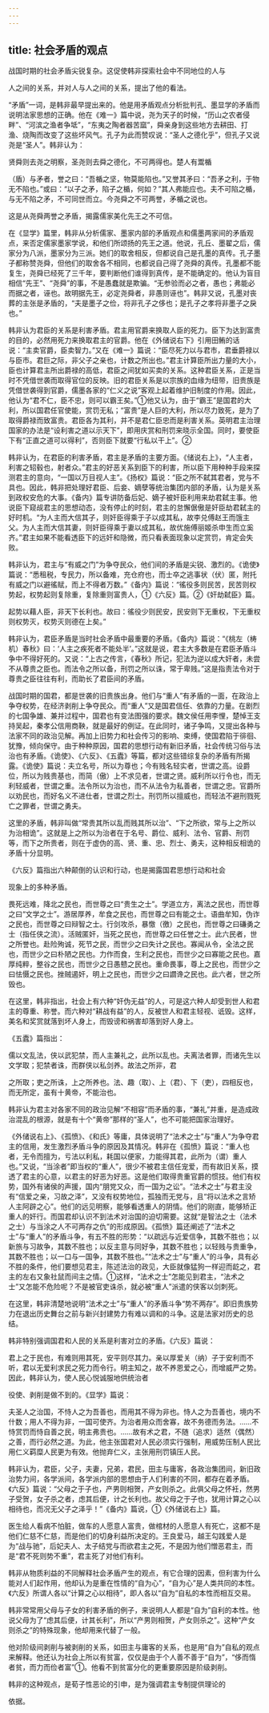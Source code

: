 ```yaml
---
---
---
```

title: 社会矛盾的观点
---



战国时期的社会矛盾尖锐复杂。这促使韩非探索社会中不同地位的人与

人之间的关系，并对人与人之间的关系，提出了他的看法。

“矛盾”一词，是韩非最早提出来的。他是用矛盾观点分析批判孔、墨显学的矛盾而说明法家思想的正确。他在《难一》篇中说，尧为天子的时候，“历山之农者侵畔”、“河滨之渔者争坻”，“东夷之陶者器苦窳”，舜亲身到这些地方去耕田、打渔、烧陶而改变了这些坏风气。孔子为此而赞叹说：“圣人之德化乎”，但孔子又说尧是“圣人”。韩非认为：

贤舜则去尧之明察，圣尧则去舜之德化，不可两得也。楚人有鬻楯

（盾）与矛者，誉之曰：“吾楯之坚，物莫能陷也。”又誉其矛曰：“吾矛之利，于物无不陷也。”或曰：“以子之矛，陷子之楯，何如？”其人弗能应也。夫不可陷之楯，与无不陷之矛，不可同世而立。今尧舜之不可两誉，矛楯之说也。

这是从尧舜两誉之矛盾，揭露儒家美化先王之不可信。

在《显学》篇里，韩非从分析儒家、墨家内部的矛盾观点和儒墨两家间的矛盾观点，来否定儒家墨家学说，和他们所颂扬的先王之道。他说，孔丘、墨翟之后，儒家分为八派，墨家分为三派。她们的取舍相反，但都说自己是孔墨的真传。孔子墨子都称赞尧舜，但他们的取舍各不相同，也都说自己得了尧舜的真传。孔墨都不能复生，尧舜已经死了三千年，要判断他们谁得到真传，是不能确定的。他认为盲目相信“先王”、“尧舜”的事，不是愚蠢就是欺骗。“无参验而必之者，愚也；弗能必而据之者，诬也。故明据先王，必定尧舜者，非愚则诬也”。韩非又说，孔墨对丧葬的主张是矛盾的，“夫是墨子之俭，将非孔子之侈也；是孔子之孝将非墨子之戾也。”

韩非认为君臣的关系是利害矛盾。君主用官爵来换取人臣的死力。臣下为达到富贵的目的，必然用死力来换取君主的官爵。他在《外储说右下》引用田鲔的话说：“主卖官爵，臣卖智力。”又在《难一》篇说：“臣尽死力以与君市，君垂爵禄以与臣市。君巨之际，非父子之亲也，计数之所出也。”君主计算臣所出力量的大小，臣也计算君主所出爵禄的高低，君臣之间犹如买卖的关系。这种君臣关系，正是当时不凭借世袭而取得官位的反映。旧的君臣关系是以宗族的血缘为纽带，旧贵族是凭借世袭得到官爵，儒墨各家的“仁义之说”客观上起着维护旧制度的作用。因此，他认为“君不仁，臣不忠，则可以霸王矣。”①他又认为，由于“霸王”是国君的大利，所以国君任官使能，赏罚无私；“富贵”是人巨的大利，所以尽力致死，是为了取得爵禄而致富贵。君臣各为其利，并不是君仁臣忠而是利害关系。英明君主治理国家的办法是“设利害之道以示天下”，即用庆赏和刑罚来晓示全国。同时，要使臣下有“正直之道可以得利”，否则臣下就要“行私以干上”。②

韩非认为，在君臣的利害矛盾，君主是矛盾的主要方面。《储说右上》，“人主者，利害之轺毂也，射者众。”君主的好恶关系到臣下的利害，所以臣下用种种手段来探测君主的意向，“一国以万目视人主”。《扬权》篇说：“臣之所不弑其君者，党与不具也。因此，韩非把处理好君臣、后妾、嫡孽等统治集团内部的矛盾，认为是关系到政权安危的大事。《备内》篇专讲防备后妃、嫡子被奸臣利用来劫君弑主事。他说臣下窥觇君主的思想动态，没有停止的时刻，君主的怠懈倨傲是奸臣劫君弑主的好时机。“为人主而大信其子，则奸臣得乘于子以成其私，故李兑傅赵王而饿主父。为人主而大信其妻，则奸臣得乘于妻以成其私，故优施傅丽姬杀申生而立奚齐。”君主如果不能看透臣下的远奸和隐微，而只看表面现象以定赏罚，肯定会失败。

韩非认为，君主与“有威之门”为争夺民众，他们间的矛盾是尖锐、激烈的。《诡使》篇说：“悉租税，专民力，所以备难，充仓府也，而士卒之逃事状（伏）匿，附托有威之门以避徭赋，而上不得者万数。”《备内》篇说：“徭役多则民苦，民苦则权势起，权势起则复除重，复除重则富贵人，①《六反》篇。②《奸劫弑臣》篇。

起势以藉人臣，非天下长利也。故曰：徭役少则民安，民安则下无重权，下无重权则权势灭，权势灭则德在上矣。”

韩非认为，君臣矛盾是当时社会矛盾中最重要的矛盾。《备内》篇说：“《桃左（梼机）春秋》曰：‘人主之疾死者不能处半’。”这就是说，君主大多数是在君臣矛盾斗争中不得好死的。又说：“上古之传言，《春秋》所记，犯法为逆以成大奸者，未尝不从尊贵之臣也。而法令之所以备，刑罚之所以诛，常于卑贱。”这是指责法令对于尊贵之臣往往有利，而助长了君臣间的矛盾。

战国时期的国君，都是世袭的旧贵族出身。他们与“重人”有矛盾的一面，在政治上争夺权势，在经济剥削上争夺民众。而“重人”又是国君信任、依靠的力量。在剧烈的七国争雄、兼并过程中，国君也有变法图强的要求。魏文侯任用李悝，楚悼王支持吴起，秦孝公信用商鞅，就是最好的例证。在此同时，诸子争鸣，又提出各种与法家不同的政治见解。再加上旧势力和社会传习的影响、束缚，使国君陷于徘徊、犹豫，倾向保守。由于种种原因，国君的思想行动有新旧矛盾，社会传统习俗与法治也有矛盾。《诡使》、《六反》、《五蠹》等篇，都对这些错综复杂的矛盾有所揭露。《诡使》篇说：夫立名号，所以为尊也；今有贱名轻实者，世谓之高。设爵位，所以为贱贵基也，而简（傲）上不求见者，世谓之贤。威利所以行令也，而无利轻威者，世谓之重。法令所以为治也，而不从法令为私善者，世谓之忠。官爵所以劝民也，而好名义不进仕者，世谓之烈士。刑罚所以擅威也，而轻法不避刑戮死亡之罪者，世谓之勇夫。

这里的矛盾，韩非叫做“常贵其所以乱而贱其所以治”、“下之所欲，常与上之所以为治相诡”。这就是上之所以为治者在于名号、爵位、威利、法令、官爵、刑罚等，而下之所贵者，则在于虚伪的高、贤、重、忠、烈士、勇夫，这种相反相诡的矛盾十分显明。

《六反》篇指出六种颠倒的认识和行动，也是揭露国君思想行动和社会

现象上的多种矛盾。

畏死远难，降北之民也，而世尊之曰“贵生之士”。学道立方，离法之民也，而世尊之曰“文学之士”。游居厚养，牟食之民也，而世尊之曰有能之士。语曲牟知，伪诈之民也，而世尊之曰辩智之士。行剑攻杀，暴憿（徼）之民也，而世尊之曰磏勇之士（指任侠之流）。活贼匿奸，当死之民也，而世尊之曰任誉之士。此六民者，世之所誉也。赴险殉诚，死节之民，而世少之曰失计之民也。寡闻从令，全法之民也，而世少之曰朴陋之民也。力作而食，生利之民也，而世少之曰寡能之民也。嘉厚纯粹，整谷之民也，而世少之日愚戆之民也。重命畏事，尊上之民也，而世少之曰怯慑之民也。挫贼遏奸，明上之民也，而世少之曰讇谗之民也。此六者，世之所毁也。

在这里，韩非指出，社会上有六种“奸伪无益”的人，可是这六种人却受到世人和君主的尊重、称誉。而六种对“耕战有益”的人，反被世人和君主轻视、诋毁。这样，美名和奖赏就落到坏人身上，而毁谤和祸害却落到好人身上。

《五蠹》篇指出：

儒以文乱法，侠以武犯禁，而人主兼礼之，此所以乱也。夫离法者罪，而诸先生以文学取；犯禁者诛，而群侠以私剑养。故法之所非，君

之所取；吏之所诛，上之所养也。法、趣（取）、上（君）、下（吏），四相反也，而无所定，虽有十黄帝，不能治也。

韩非认为君主对各家不同的政治见解“不相容”而矛盾的事，“兼礼”并重，是造成政治混乱的根源，就是有十个“黄帝”那样的“圣人”，也不可能把国家治理好。

《外储说右上》、《孤愤》、《和氏》等庸，具体说明了“法术之士”与“重人”为争夺君主的信用，发生激烈矛盾斗争的原因及其情况。韩非在《孤愤》篇说：“重人也者，无令而擅为，亏法以利私，耗国以便家，力能得其君，此所为（谓）重人也。”又说，“当涂者”即当权的“重人”，很少不被君主信任宠爱，而有故旧关系，摸透了君主的心意，以君主的好恶为好恶。这是他们取得贵重官爵的惯技。他们有权势，国外有诸侯的声援，国内“朋党又众，而一国为之讼”。“法术之士”与君主没有“信爱之亲，习故之泽”，又没有权势地位，孤独而无党与，且“将以法术之言矫人主阿辟之心”。他们的远见明察，能够看透重人的阴情。他们的刚直，能够矫正重人的奸行。而国君却认识不到法术对治国的迫切需要。这就“是智法之士（法术之士）与当涂之人不可两存之仇”的形成原因。《孤愤》篇还阐述了“法术之士”与“重人”的矛盾斗争，有五不胜的形势：“以疏远与近爱信争，其数不胜也；以新旅与习故争，其数不胜也；以反主意与同好争，其数不胜也；以轻贱与贵重争，其数不胜也；以一口与一国争，其数不胜也。”“法术之士”与“重人”的斗争，具有必不胜的条件，他们要想见君主，陈述法治的政见，大臣就像猛狗一样迎而龁之，君主的左右又象社鼠而间主之情。①这样，“法术之士”怎能见到君主，“法术之士”又怎能不危险呢？不是被官吏诛杀，就必被“重人”派遣的侠客以剑刺死。

在这里，韩非清楚地说明“法术之士”与“重人”的矛盾斗争“势不两存”。即旧贵族势力在退出历史舞台之前与新兴封建势力有难以调和的斗争。这是法家对历史的总结。

韩非特别强调国君和人民的关系是利害对立的矛盾。《六反》篇说：

君上之于民也，有难则用其死，安平则尽其力。亲以厚爱关（纳）子于安利而不听，君以无爱利求民之死力而令行。明主知之，故不养恩爱之心，而增威严之势。因此，韩非认为，使人民心悦诚服地供统治者

役使、剥削是做不到的。《显学》篇说：

夫圣人之治国，不恃人之为吾善也，而用其不得为非也。恃人之为吾善也，境内不什数；用人不得为非，一国可使齐。为治者用众而舍寡，故不务德而务法。……不恃赏罚而恃自善之民，明主弗贵也。……故有术之君，不随（追求）适然（偶然）之善，而行必然之道。为此，他主张国君对人民必须实行强制，用威势压制人民比用仁义羁糜人民更为有效。他抛弃仁义，主张用刑罚镇压人民。

韩非认为，君臣，父子，夫妻，兄弟，君民，田主与庸客，各政治集团间，新旧政治势力间，各学派间，各学派内部的思想由于人们利害的不同，都存在着矛盾。《六反》篇说：“父母之于子也，产男则相贺，产女则杀之。此俱父母之怀衽，然男子受贺，女子杀之者，虑其后便，计之长利也。故父母之于子也，犹用计算之心以相待也，而况无父子之泽乎！”《备内》篇说，①《外储说右上》篇。

医生给人看病不怕脏，做车的人愿意人富贵，做棺材的人愿意人有死亡，这都不是他们仁慈不仁慈，而是他们的切身利益所决定的。王良爱马，越王勾践爱人是为“战与驰”，后妃夫人、太子结党与而欲君主之死，不是因为他们憎恶君主，而是“君不死则势不重”，君主死了对他们有利。

韩非从物质利益的不同解释社会矛盾产生的观点，有它合理的因素，但利害为什么能对人们起作用，他却认为是重在性情的“自为心”，“自为心”是人类共同的本性。《六反》所谓人各以“计算之心以相待”，即人各以“自为”自私的本性而相互交易。

韩非常常用父母与子女的利害矛盾的例子，来说明人人都是“自为”自利的本性。他说父母为了“虑其后便，计其长利”，所以“产男则相贺，产女则杀之”。这种“产女则杀之”的特殊现象，他却用来代替了一般。

他对阶级间剥削与被剥削的关系，如田主与庸客的关系，也是用“自为”自私的观点来解释。他还认为社会上所以有贫富，仅仅是由于个人善不善于“自为”，“侈而惰者贫，而力而俭者富”①。他看不到贫富分化的更重要原因是阶级剥削。

韩非的这种观点，是荀子性恶论的引申，是为强调君主专制提供理论的

依据。